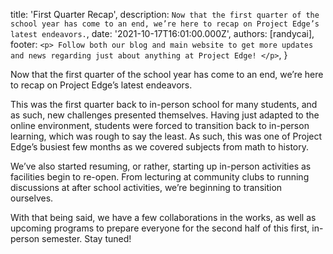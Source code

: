 
  title: 'First Quarter Recap',
  description: `Now that the first quarter of the school year has come to an end, we’re here to recap on Project Edge’s latest endeavors.`,
  date: '2021-10-17T16:01:00.000Z',
  authors: [randycai],
  footer: `
    <p>
      Follow both our blog and main website to get more updates and news regarding just about anything at Project Edge!
    </p>
  `,
}

Now that the first quarter of the school year has come to an end, we’re here to recap on Project Edge’s latest endeavors. 

<!--more-->

This was the first quarter back to in-person school for many students, and as such, new challenges presented themselves. Having just adapted to the online environment, students were forced to transition back to in-person learning, which was rough to say the least. As such, this was one of Project Edge’s busiest few months as we covered subjects from math to history. 

We’ve also started resuming, or rather, starting up in-person activities as facilities begin to re-open. From lecturing at community clubs to running discussions at after school activities, we’re beginning to transition ourselves. 

With that being said, we have a few collaborations in the works, as well as upcoming programs to prepare everyone for the second half of this first, in-person semester. Stay tuned!




